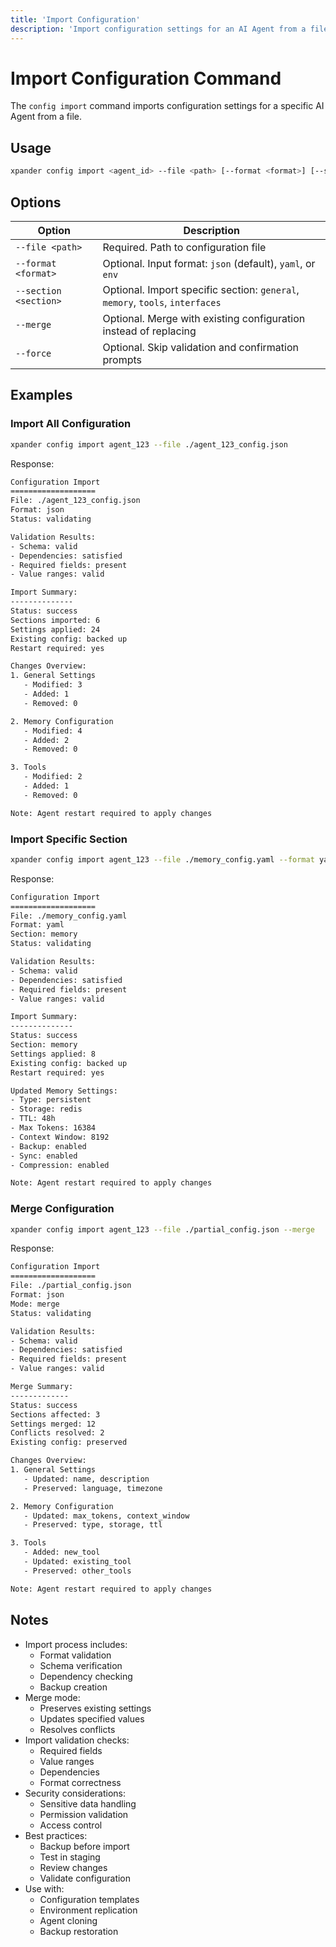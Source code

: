 ```yaml
---
title: 'Import Configuration'
description: 'Import configuration settings for an AI Agent from a file'
---
```


# Import Configuration Command

The `config import` command imports configuration settings for a specific AI Agent from a file.

## Usage

```bash
xpander config import <agent_id> --file <path> [--format <format>] [--section <section>] [--merge] [--force]
```

## Options

| Option | Description |
| --- | --- |
| `--file <path>` | Required. Path to configuration file |
| `--format <format>` | Optional. Input format: `json` (default), `yaml`, or `env` |
| `--section <section>` | Optional. Import specific section: `general`, `memory`, `tools`, `interfaces` |
| `--merge` | Optional. Merge with existing configuration instead of replacing |
| `--force` | Optional. Skip validation and confirmation prompts |

## Examples

### Import All Configuration

```bash
xpander config import agent_123 --file ./agent_123_config.json
```

Response:
```bash
Configuration Import
===================
File: ./agent_123_config.json
Format: json
Status: validating

Validation Results:
- Schema: valid
- Dependencies: satisfied
- Required fields: present
- Value ranges: valid

Import Summary:
--------------
Status: success
Sections imported: 6
Settings applied: 24
Existing config: backed up
Restart required: yes

Changes Overview:
1. General Settings
   - Modified: 3
   - Added: 1
   - Removed: 0

2. Memory Configuration
   - Modified: 4
   - Added: 2
   - Removed: 0

3. Tools
   - Modified: 2
   - Added: 1
   - Removed: 0

Note: Agent restart required to apply changes
```

### Import Specific Section

```bash
xpander config import agent_123 --file ./memory_config.yaml --format yaml --section memory
```

Response:
```bash
Configuration Import
===================
File: ./memory_config.yaml
Format: yaml
Section: memory
Status: validating

Validation Results:
- Schema: valid
- Dependencies: satisfied
- Required fields: present
- Value ranges: valid

Import Summary:
--------------
Status: success
Section: memory
Settings applied: 8
Existing config: backed up
Restart required: yes

Updated Memory Settings:
- Type: persistent
- Storage: redis
- TTL: 48h
- Max Tokens: 16384
- Context Window: 8192
- Backup: enabled
- Sync: enabled
- Compression: enabled

Note: Agent restart required to apply changes
```

### Merge Configuration

```bash
xpander config import agent_123 --file ./partial_config.json --merge
```

Response:
```bash
Configuration Import
===================
File: ./partial_config.json
Format: json
Mode: merge
Status: validating

Validation Results:
- Schema: valid
- Dependencies: satisfied
- Required fields: present
- Value ranges: valid

Merge Summary:
-------------
Status: success
Sections affected: 3
Settings merged: 12
Conflicts resolved: 2
Existing config: preserved

Changes Overview:
1. General Settings
   - Updated: name, description
   - Preserved: language, timezone

2. Memory Configuration
   - Updated: max_tokens, context_window
   - Preserved: type, storage, ttl

3. Tools
   - Added: new_tool
   - Updated: existing_tool
   - Preserved: other_tools

Note: Agent restart required to apply changes
```

## Notes

- Import process includes:
  - Format validation
  - Schema verification
  - Dependency checking
  - Backup creation
- Merge mode:
  - Preserves existing settings
  - Updates specified values
  - Resolves conflicts
- Import validation checks:
  - Required fields
  - Value ranges
  - Dependencies
  - Format correctness
- Security considerations:
  - Sensitive data handling
  - Permission validation
  - Access control
- Best practices:
  - Backup before import
  - Test in staging
  - Review changes
  - Validate configuration
- Use with:
  - Configuration templates
  - Environment replication
  - Agent cloning
  - Backup restoration 
